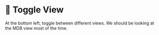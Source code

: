 
# 👐 Toggle View

At the bottom left, toggle between different views. We should be looking at the MDB view most of the time.

<Screenshot url="https://www.mongodb.com/products/tools/relational-migrator" src="img/100-image-000.png" alt="We can toggle between MDB, relational or both views" />

<Screenshot url="https://www.mongodb.com/products/tools/relational-migrator" src="img/100-image-001.png" alt="Screenshot of the connect modal" />

